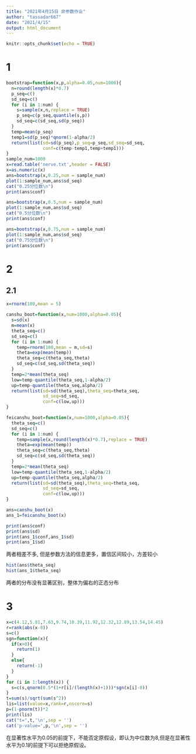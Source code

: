 ```yaml
---
title: "2021年4月15日 非参数作业"
author: "tassadar667"
date: "2021/4/15"
output: html_document
---
```


```r
knitr::opts_chunk$set(echo = TRUE)
```

# 1
```r
bootstrap=function(x,p,alpha=0.05,num=1000){
  n=round(length(x)*0.7)
  p_seq=c()
  sd_seq=c()
  for (i in 1:num) {
    s=sample(x,n,replace = TRUE)
    p_seq=c(p_seq,quantile(s,p))
    sd_seq=c(sd_seq,sd(p_seq))
  }
  temp=mean(p_seq)
  temp1=sd(p_seq)*qnorm(1-alpha/2)
  return(list(sd=sd(p_seq),p_seq=p_seq,sd_seq=sd_seq,
              conf=c(temp-temp1,temp+temp1)))
}
sample_num=1000
x=read.table('nerve.txt',header = FALSE)
x=as.numeric(x)
ans=bootstrap(x,0.25,num = sample_num)
plot(1:sample_num,ans$sd_seq)
cat("0.25分位数\n")
print(ans$conf)
```
```r
ans=bootstrap(x,0.5,num = sample_num)
plot(1:sample_num,ans$sd_seq)
cat("0.5分位数\n")
print(ans$conf)
```

```r
ans=bootstrap(x,0.75,num = sample_num)
plot(1:sample_num,ans$sd_seq)
cat("0.75分位数\n")
print(ans$conf)
```

# 2
## 2.1
```r
x=rnorm(100,mean = 5)

canshu_boot=function(x,num=1000,alpha=0.05){
  s=sd(x)
  m=mean(x)
  theta_seq=c()
  sd_seq=c()
  for (i in 1:num) {
    temp=rnorm(100,mean = m,sd=s)
    theta=exp(mean(temp))
    theta_seq=c(theta_seq,theta)
    sd_seq=c(sd_seq,sd(theta_seq))
  }
  temp=2*mean(theta_seq)
  low=temp-quantile(theta_seq,1-alpha/2)
  up=temp-quantile(theta_seq,alpha/2)
  return(list(sd=sd(theta_seq),theta_seq=theta_seq,
              sd_seq=sd_seq,
              conf=c(low,up)))
}

feicanshu_boot=function(x,num=1000,alpha=0.05){
  theta_seq=c()
  sd_seq=c()
  for (i in 1:num) {
    temp=sample(x,round(length(x)*0.7),replace = TRUE)
    theta=exp(mean(temp))
    theta_seq=c(theta_seq,theta)
    sd_seq=c(sd_seq,sd(theta_seq))
  }
  temp=2*mean(theta_seq)
  low=temp-quantile(theta_seq,1-alpha/2)
  up=temp-quantile(theta_seq,alpha/2)
  return(list(sd=sd(theta_seq),theta_seq=theta_seq,
              sd_seq=sd_seq,
              conf=c(low,up)))
}

ans=canshu_boot(x)
ans_1=feicanshu_boot(x)

print(ans$conf)
print(ans$sd)
print(ans_1$conf,ans_1$sd)
print(ans_1$sd)
```
两者相差不多, 但是参数方法的信息更多，置信区间较小，方差较小


```r
hist(ans$theta_seq)
hist(ans_1$theta_seq)

```
两者的分布没有显著区别，整体为偏右的正态分布

# 3
```r
x=c(4.12,5.81,7.63,9.74,10.39,11.92,12.32,12.89,13.54,14.45)
r=rank(abs(x-8))
s=c()
sgn=function(x){
  if(x>0){
    return(1)
  }
  else{
    return(-1)
  }
}
for (i in 1:length(x)) {
  s=c(s,qnorm(0.5*(1+r[i]/(length(x)+1)))*sgn(x[i]-8))
}
t=sum(s)/sqrt(sum(s^2))
lis=list(value=x,rank=r,nscore=s)
p=(1-pnorm(t))*2
print(lis)
cat("t=",t,'\n',sep = '')
cat('p-value=',p,'\n',sep = '')
```

在显著性水平为0.05的前提下，不能否定原假设，即认为中位数为8,但是在显著性水平为0.1的前提下可以拒绝原假设。